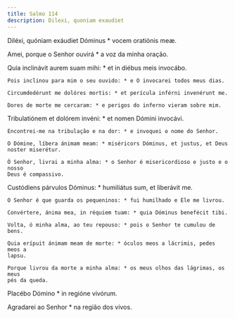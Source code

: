 ```yaml
---
title: Salmo 114
description: Dilexi, quoniam exaudiet
---
```


<div class="side-by-side not-content">

Diléxi, quóniam exáudiet Dóminus * vocem oratiónis meæ.

Amei, porque o Senhor ouvirá * a voz da minha oração.

Quia inclinávit aurem suam mihi: * et in diébus meis invocábo.

    Pois inclinou para mim o seu ouvido: * e O invocarei todos meus dias.

    Circumdedérunt me dolóres mortis: * et perícula inférni invenérunt me.

    Dores de morte me cercaram: * e perigos do inferno vieram sobre mim.

Tribulatiónem et dolórem invéni: * et nomen Dómini invocávi.

    Encontrei-me na tribulação e na dor: * e invoquei o nome do Senhor.

    O Dómine, líbera ánimam meam: * miséricors Dóminus, et justus, et Deus
    noster miserétur.

    Ó Senhor, livrai a minha alma: * o Senhor é misericordioso e justo e o nosso
    Deus é compassivo.

Custódiens párvulos Dóminus: * humiliátus sum, et liberávit me.

    O Senhor é que guarda os pequeninos: * fui humilhado e Ele me livrou.

    Convértere, ánima mea, in réquiem tuam: * quia Dóminus benefécit tibi.

    Volta, ó minha alma, ao teu repouso: * pois o Senhor te cumulou de bens.

    Quia erípuit ánimam meam de morte: * óculos meos a lácrimis, pedes meos a
    lapsu.

    Porque livrou da morte a minha alma: * os meus olhos das lágrimas, os meus
    pés da queda.

Placébo Dómino * in regióne vivórum.

Agradarei ao Senhor * na região dos vivos.

</div>

